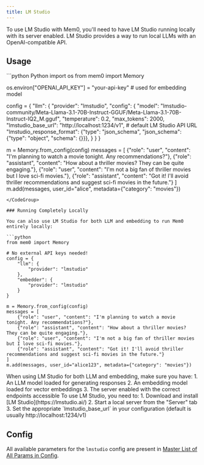 ```yaml
---
title: LM Studio
---
```


<Snippet file="paper-release.mdx" />

To use LM Studio with Mem0, you'll need to have LM Studio running locally with its server enabled. LM Studio provides a way to run local LLMs with an OpenAI-compatible API.

## Usage

<CodeGroup>
```python Python
import os
from mem0 import Memory

os.environ["OPENAI_API_KEY"] = "your-api-key" # used for embedding model

config = {
    "llm": {
        "provider": "lmstudio",
        "config": {
            "model": "lmstudio-community/Meta-Llama-3.1-70B-Instruct-GGUF/Meta-Llama-3.1-70B-Instruct-IQ2_M.gguf",
            "temperature": 0.2,
            "max_tokens": 2000,
            "lmstudio_base_url": "http://localhost:1234/v1", # default LM Studio API URL
            "lmstudio_response_format": {"type": "json_schema", "json_schema": {"type": "object", "schema": {}}},
        }
    }
}

m = Memory.from_config(config)
messages = [
    {"role": "user", "content": "I'm planning to watch a movie tonight. Any recommendations?"},
    {"role": "assistant", "content": "How about a thriller movies? They can be quite engaging."},
    {"role": "user", "content": "I'm not a big fan of thriller movies but I love sci-fi movies."},
    {"role": "assistant", "content": "Got it! I'll avoid thriller recommendations and suggest sci-fi movies in the future."}
]
m.add(messages, user_id="alice", metadata={"category": "movies"})
```
</CodeGroup>

### Running Completely Locally

You can also use LM Studio for both LLM and embedding to run Mem0 entirely locally:

```python
from mem0 import Memory

# No external API keys needed!
config = {
    "llm": {
        "provider": "lmstudio"
    },
    "embedder": {
        "provider": "lmstudio"
    }
}

m = Memory.from_config(config)
messages = [
    {"role": "user", "content": "I'm planning to watch a movie tonight. Any recommendations?"},
    {"role": "assistant", "content": "How about a thriller movies? They can be quite engaging."},
    {"role": "user", "content": "I'm not a big fan of thriller movies but I love sci-fi movies."},
    {"role": "assistant", "content": "Got it! I'll avoid thriller recommendations and suggest sci-fi movies in the future."}
]
m.add(messages, user_id="alice123", metadata={"category": "movies"})
```

<Note>
  When using LM Studio for both LLM and embedding, make sure you have:
  1. An LLM model loaded for generating responses
  2. An embedding model loaded for vector embeddings
  3. The server enabled with the correct endpoints accessible
</Note>

<Note>
  To use LM Studio, you need to:
  1. Download and install [LM Studio](https://lmstudio.ai/)
  2. Start a local server from the "Server" tab
  3. Set the appropriate `lmstudio_base_url` in your configuration (default is usually http://localhost:1234/v1)
</Note>

## Config

All available parameters for the `lmstudio` config are present in [Master List of All Params in Config](../config).
